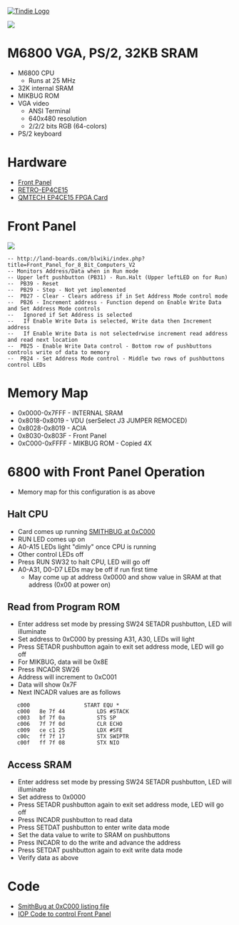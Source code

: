 <a href="https://www.tindie.com/products/land_boards/retrocomputer-fpga-card-pcb-only/" >
<img src="http://land-boards.com/tindie/tindie-larges-v2.png" alt="Tindie Logo">
</img></a> 

<img src="http://land-boards.com/blwiki/images/d/d6/FrontPanel02_P527-cropped-720px.jpg"></img>

= M6800 VGA, PS/2, 32KB SRAM =

* M6800 CPU
** Runs at 25 MHz
* 32K internal SRAM
* MIKBUG ROM
* VGA video
** ANSI Terminal
** 640x480 resolution
** 2/2/2 bits RGB (64-colors)
* PS/2 keyboard

= Hardware =

* [http://land-boards.com/blwiki/index.php?title=Front_Panel_for_8_Bit_Computers_V2 Front Panel]
* [http://land-boards.com/blwiki/index.php?title=RETRO-EP4CE15 RETRO-EP4CE15]
* [http://land-boards.com/blwiki/index.php?title=QMTECH_EP4CE15_FPGA_Card QMTECH EP4CE15 FPGA Card]

= Front Panel =
 
<img src="http://land-boards.com/blwiki/images/f/fe/FrontPanel-01-Front-3D-controls.png"></img>
 
<pre>
-- http://land-boards.com/blwiki/index.php?title=Front_Panel_for_8_Bit_Computers_V2
-- Monitors Address/Data when in Run mode
-- Upper left pushbutton (PB31) - Run.Halt (Upper leftLED on for Run)
--  PB39 - Reset
--  PB29 - Step - Not yet implemented
--  PB27 - Clear - Clears address if in Set Address Mode control mode
--  PB26 - Increment address - Function depend on Enable Write Data and Set Address Mode controls
--   Ignored if Set Address is selected
--   If Enable Write Data is selected, Write data then Increment address
--   If Enable Write Data is not selectedrwise increment read address and read next location
--  PB25 - Enable Write Data control - Bottom row of pushbuttons controls write of data to memory
--  PB24 - Set Address Mode control - Middle two rows of pushbuttons control LEDs
</pre>

=	Memory Map =

* 0x0000-0x7FFF - INTERNAL SRAM
* 0x8018-0x8019 - VDU (serSelect J3 JUMPER REMOCED)
* 0x8028-0x8019 - ACIA
* 0x8030-0x803F - Front Panel
* 0xC000-0xFFFF - MIKBUG ROM - Copied 4X

= 6800 with Front Panel Operation =

* Memory map for this configuration is as above

== Halt CPU ==

* Card comes up running [https://github.com/douggilliland/Retro-Computers/blob/master/6800/Smithbug/V2_DIS_corrected.LST SMITHBUG at 0xC000]
* RUN LED comes up on
* A0-A15 LEDs light "dimly" once CPU is running
* Other control LEDs off
* Press RUN SW32 to halt CPU, LED will go off
* A0-A31, D0-D7 LEDs may be off if run first time
** May come up at address 0x0000 and show value in SRAM at that address (0x00 at power on)

== Read from Program ROM ==

* Enter address set mode by pressing SW24 SETADR pushbutton, LED will illuminate
* Set address to 0xC000 by pressing A31, A30, LEDs will light
* Press SETADR pushbutton again to exit set address mode, LED will go off
* For MIKBUG, data will be 0x8E
* Press INCADR SW26
* Address will increment to 0xC001
* Data will show 0x7F
* Next INCADR values are as follows
<pre>
   c000                 START EQU *
   c000   8e 7f 44      	LDS #STACK
   c003   bf 7f 0a      	STS SP
   c006   7f 7f 0d      	CLR ECHO
   c009   ce c1 25      	LDX #SFE
   c00c   ff 7f 17      	STX SWIPTR
   c00f   ff 7f 08      	STX NIO
</pre>

== Access SRAM ==

* Enter address set mode by pressing SW24 SETADR pushbutton, LED will illuminate
* Set address to 0x0000
* Press SETADR pushbutton again to exit set address mode, LED will go off
* Press INCADR pushbutton to read data
* Press SETDAT pushbutton to enter write data mode
* Set the data value to write to SRAM on pushbuttons
* Press INCADR to do the write and advance the address
* Press SETDAT pushbutton again to exit write data mode
* Verify data as above

= Code =

* [https://github.com/douggilliland/Retro-Computers/blob/master/6800/Smithbug/V2_DIS_corrected.LST SmithBug at 0xC000 listing file]
* [https://github.com/douggilliland/Design_A_CPU/blob/main/CPU_Code/Application_Code/FP01_LOOP4/README.mediawiki IOP Code to control Front Panel]
